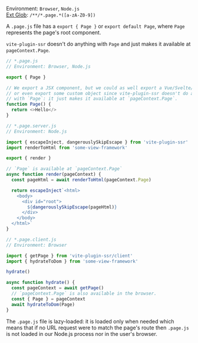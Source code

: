 Environment: `Browser`, `Node.js`<br/>
[Ext Glob](https://github.com/micromatch/micromatch#extglobs): `/**/*.page.*([a-zA-Z0-9])`

A `.page.js` file has a `export { Page }` or `export default Page`, where `Page` represents the page's root component.

`vite-plugin-ssr` doesn't do anything with `Page` and just makes it available at `pageContext.Page`.

```js
// *.page.js
// Environment: Browser, Node.js

export { Page }

// We export a JSX component, but we could as well export a Vue/Svelte/... component,
// or even export some custom object since vite-plugin-ssr doesn't do anything
// with `Page`: it just makes it available at `pageContext.Page`.
function Page() {
  return <>Hello</>
}
```

```js
// *.page.server.js
// Environment: Node.js

import { escapeInject, dangerouslySkipEscape } from 'vite-plugin-ssr'
import renderToHtml from 'some-view-framework'

export { render }

// `Page` is available at `pageContext.Page`
async function render(pageContext) {
  const pageHtml = await renderToHtml(pageContext.Page)

  return escapeInject`<html>
    <body>
      <div id="root">
        ${dangerouslySkipEscape(pageHtml)}
      </div>
    </body>
  </html>`
}
```
```js
// *.page.client.js
// Environment: Browser

import { getPage } from 'vite-plugin-ssr/client'
import { hydrateToDom } from 'some-view-framework'

hydrate()

async function hydrate() {
  const pageContext = await getPage()
  // `pageContext.Page` is also available in the browser.
  const { Page } = pageContext
  await hydrateToDom(Page)
}
```

The `.page.js` file is lazy-loaded: it is loaded only when needed which means that if no URL request were to match the page's route then `.page.js` is not loaded in our Node.js process nor in the user's browser.
